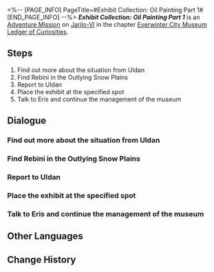 <%-- [PAGE_INFO]
PageTitle=#Exhibit Collection: Oil Painting Part 1#
[END_PAGE_INFO] --%>
{{Stub|Dialogue.}}
{{Mission Infobox
|id            = 8001201
|title         = 
|image         = <!--Mission Exhibit Collection Oil Painting Part 1.png-->
|type          = Adventure
|event_name    = 
|chapter       = Everwinter City Museum Ledger of Curiosities
|requirements  = 
|summary       = Belobog's History and Culture Museum will be opening soon. Uldan is collecting appropriate exhibits to ensure a successful opening.<br />You have successfully collected a commissioned piece from a famed Belobogian painter.
|characters    = Rebini; Trailblazer; Uldan
|startLocation = [[Jarilo-VI]] - [[Administrative District]]
|world         = Jarilo-VI
|area          = Administrative District
|prev          = 
|next          = 
|rewards       = 
}}
'''''Exhibit Collection: Oil Painting Part 1''''' is an [[Adventure Mission]] on [[Jarilo-VI]] in the chapter [[Everwinter City Museum Ledger of Curiosities]].

==Steps==
# Find out more about the situation from Uldan
# Find Rebini in the Outlying Snow Plains
# Report to Uldan
# Place the exhibit at the specified spot
# Talk to Eris and continue the management of the museum

<!--
==Gameplay Notes==

--><!--
==Trial Character==

-->
==Dialogue==
{{Stub Dialogue}}
===Find out more about the situation from Uldan===
{{Mission Description|type=adventure|location=Administrative District|Belobog's History and Culture Museum will be opening soon. Uldan is collecting appropriate exhibits to ensure a successful opening.<br />This time, Uldan wishes you to collect a commissioned piece from Belobog's famed painter, Rebini.}}
{{Dialogue Start}}
:{{tx}}
{{Dialogue End}}

===Find Rebini in the Outlying Snow Plains===
{{Dialogue Start}}
:{{tx}}
{{Dialogue End}}

===Report to Uldan===
{{Dialogue Start}}
:{{tx}}
{{Dialogue End}}

===Place the exhibit at the specified spot===
{{Dialogue Start}}
:{{tx}}
{{Dialogue End}}

===Talk to Eris and continue the management of the museum===
{{Dialogue Start}}
:{{tx}}
{{Dialogue End}}

==Other Languages==
{{Other Languages
|en   = Exhibit Collection: Oil Painting Part 1
|zhs  = 藏品收集•油画•其一
|zht  = 館藏蒐集•油畫•其一
|ja   = 収蔵品収集・油絵・その1
|ko   = 소장품 수집•유화•1
|es   = Recolección de objeto: pintura al óleo&nbsp;I
|fr   = Collections du musée&nbsp;: Peinture à l'huile (partie&nbsp;1)
|ru   = Сбор экспонатов: Картина I
|th   = คอลเลกชันวัตถุจัดแสดง: ภาพสีน้ำมัน 1
|vi   = Thu Thập Vật Sưu Tập - Tranh Sơn Dầu 1
|de   = Ausstellungssammlung: Ölgemälde (Teil 1)
|id   = Koleksi Pameran: Lukisan Cat Minyak (Bagian 1)
|pt   = Coleção de Obras: Pintura a Óleo Parte 1
}}

==Change History==
{{Change History|1.1}}
